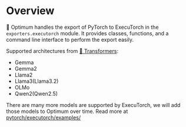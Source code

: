 <!--Copyright 2024 The HuggingFace Team. All rights reserved.

Licensed under the Apache License, Version 2.0 (the "License"); you may not use this file except in compliance with
the License. You may obtain a copy of the License at

http://www.apache.org/licenses/LICENSE-2.0

Unless required by applicable law or agreed to in writing, software distributed under the License is distributed on
an "AS IS" BASIS, WITHOUT WARRANTIES OR CONDITIONS OF ANY KIND, either express or implied. See the License for the
specific language governing permissions and limitations under the License.
-->

# Overview

🤗 Optimum handles the export of PyTorch to ExecuTorch in the `exporters.executorch` module. It provides classes, functions, and a command line interface to perform the export easily.

Supported architectures from [🤗 Transformers](https://huggingface.co/docs/transformers/index):

- Gemma
- Gemma2
- Llama2
- Llama3(Llama3.2)
- OLMo
- Qwen2(Qwen2.5)

There are many more models are supported by ExecuTorch, we will add those models to Optimum over time. Read more at [pytorch/executorch/examples/](https://github.com/pytorch/executorch/tree/main/examples)
